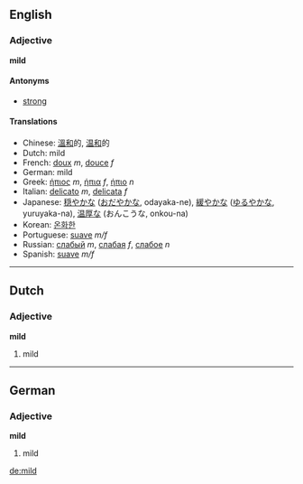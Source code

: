 ==English==
===Adjective===
'''mild'''

====Antonyms====
*[[strong]]

====Translations====
*Chinese: [[溫和]]的, [[温和]]的
*Dutch: mild
*French: [[doux]] ''m'', [[douce]] ''f''
*German: mild
*Greek: [[ήπιος]] ''m'', [[ήπια]] ''f'', [[ήπιο]] ''n''
*Italian: [[delicato]] ''m'', [[delicata]] ''f''
*Japanese: [[穏やか]]な ([[おだやか]]な, odayaka-ne), [[緩やかな]] ([[ゆるやか]]な, yuruyaka-na), [[温厚]]な (おんこうな, onkou-na)
*Korean: [[온화한]]
*Portuguese: [[suave]] ''m/f''
*Russian: [[слабый]] ''m'', [[слабая]] ''f'', [[слабое]] ''n''
*Spanish: [[suave]] ''m/f''

----

==Dutch==
===Adjective===
'''mild'''

# mild

----

==German==
===Adjective===
'''mild'''

# mild

[[de:mild]]
